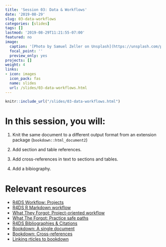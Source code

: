 ```yaml
---
title: 'Session 03: Data & Workflows'
date: '2019-08-29'
slug: 03-data-workflows
categories: [slides]
tags: []
lastmod: '2019-08-29T11:21:55-07:00'
featured: no
image:
  caption: '[Photo by Samuel Zeller on Unsplash](https://unsplash.com/photos/FvNp_SY4kF0)'
  focal_point: ''
  preview_only: yes
projects: []
weight: 4
links:
- icon: images
  icon_pack: fas
  name: slides
  url: /slides/03-data-workflows.html
---
```



```r
knitr::include_url("/slides/03-data-workflows.html")
```

# In this session, you will:

1. Knit the same document to a different output format from an extension package (`bookdown::html_document2`)

1. Add section and table references.

1. Add cross-references in text to sections and tables.

1. Add a bibiography.

# Relevant resources

+ [R4DS Workflow: Projects](https://r4ds.had.co.nz/workflow-projects.html)
+ [R4DS R Markdown workflow](https://r4ds.had.co.nz/r-markdown-workflow.html)
+ [What They Forgot: Project-oriented workflow](https://whattheyforgot.org/project-oriented-workflow.html)
+ [What The Forgot: Practice safe paths](https://whattheyforgot.org/safe-paths.html)
+ [R4DS Bibliographies & Citations](https://r4ds.had.co.nz/r-markdown.html#bibliographies-and-citations)
+ [Bookdown: A single document](https://bookdown.org/yihui/bookdown/a-single-document.html)
+ [Bookdown: Cross-references](https://bookdown.org/yihui/bookdown/cross-references.html)
+ [Linking rticles to bookdown](https://bookdown.org/yihui/rmarkdown/rticles-bookdown.html)

